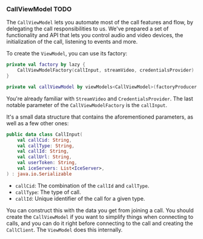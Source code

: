 ### CallViewModel TODO

The `CallViewModel` lets you automate most of the call features and flow, by delegating the call responsibilities to us. We've prepared a set of functionality and API that lets you control audio and video devices, the initialization of the call, listening to events and more.

To create the `ViewModel`, you can use its factory:

```kotlin
private val factory by lazy {
    CallViewModelFactory(callInput, streamVideo, credentialsProvider)
}

private val callViewModel by viewModels<CallViewModel>(factoryProducer = { factory })
```

You're already familiar with `StreamVideo` and `CredentialsProvider`. The last notable parameter of the `CallViewModelFactory` is the `callInput`.

It's a small data structure that contains the aforementioned parameters, as well as a few other ones:

```kotlin
public data class CallInput(
    val callCid: String,
    val callType: String,
    val callId: String,
    val callUrl: String,
    val userToken: String,
    val iceServers: List<IceServer>,
) : java.io.Serializable
```

* `callCid`: The combination of the `callId` and `callType`.
* `callType`: The type of call.
* `callId`: Unique identifier of the call for a given type.

You can construct this with the data you get from joining a call. You should create the `CallViewModel` if you want to simplify things when connecting to calls, and you can do it right before connecting to the call and creating the `CallClient`. The `ViewModel` does this internally.
